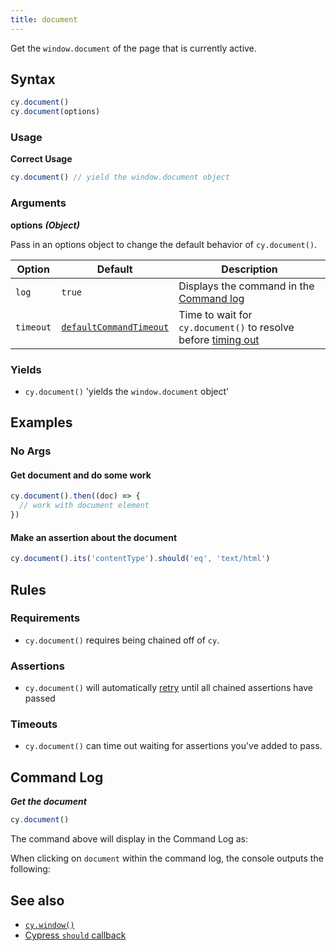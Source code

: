 ```yaml
---
title: document
---
```


Get the `window.document` of the page that is currently active.

## Syntax

```javascript
cy.document()
cy.document(options)
```

### Usage

**<Icon name="check-circle" color="green"></Icon> Correct Usage**

```javascript
cy.document() // yield the window.document object
```

### Arguments

**<Icon name="angle-right"></Icon> options** **_(Object)_**

Pass in an options object to change the default behavior of `cy.document()`.

| Option    | Default                                                              | Description                                                                              |
| --------- | -------------------------------------------------------------------- | ---------------------------------------------------------------------------------------- |
| `log`     | `true`                                                               | Displays the command in the [Command log](/guides/core-concepts/cypress-app#Command-Log) |
| `timeout` | [`defaultCommandTimeout`](/guides/references/configuration#Timeouts) | Time to wait for `cy.document()` to resolve before [timing out](#Timeouts)               |

### Yields [<Icon name="question-circle"/>](/guides/core-concepts/introduction-to-cypress#Subject-Management)

- `cy.document()` 'yields the `window.document` object' 

## Examples

### No Args

#### Get document and do some work

```javascript
cy.document().then((doc) => {
  // work with document element
})
```

#### Make an assertion about the document

```javascript
cy.document().its('contentType').should('eq', 'text/html')
```

## Rules

### Requirements [<Icon name="question-circle"/>](/guides/core-concepts/introduction-to-cypress#Chains-of-Commands)

- `cy.document()` requires being chained off of `cy`.

### Assertions [<Icon name="question-circle"/>](/guides/core-concepts/introduction-to-cypress#Assertions)

- `cy.document()` will automatically
[retry](/guides/core-concepts/retry-ability) until all chained assertions have
passed

### Timeouts [<Icon name="question-circle"/>](/guides/core-concepts/introduction-to-cypress#Timeouts)

- `cy.document()` can time out waiting for assertions you've added to
pass.

## Command Log

**_Get the document_**

```javascript
cy.document()
```

The command above will display in the Command Log as:

<DocsImage src="/img/api/document/get-document-of-application-in-command-log.png" alt="Command log document" ></DocsImage>

When clicking on `document` within the command log, the console outputs the
following:

<DocsImage src="/img/api/document/console-yields-the-document-of-aut.png" alt="console.log document" ></DocsImage>

## See also

- [`cy.window()`](/api/commands/window)
- [Cypress `should` callback](https://glebbahmutov.com/blog/cypress-should-callback/)
